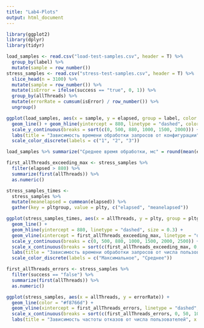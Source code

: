 ```yaml
---
title: "Lab4-Plots"
output: html_document
---
```


```r
library(ggplot2)
library(dplyr)
library(tidyr)

load_samples <- read.csv("load-test-samples.csv", header = T) %>%
  group_by(label) %>%
  mutate(sample = row_number())
stress_samples <- read.csv("stress-test-samples.csv", header = T) %>%
  slice_head(n = 3100) %>%
  mutate(sample = row_number()) %>%
  mutate(isError = ifelse(success == "true", 0, 1)) %>%
  group_by(allThreads) %>%
  mutate(errorRate = cumsum(isError) / row_number()) %>%
  ungroup()
```

```r
ggplot(load_samples, aes(x = sample, y = elapsed, group = label, color = label)) +
  geom_line() + geom_hline(yintercept = 880, linetype = "dashed", color = "black") +
  scale_y_continuous(breaks = sort(c(0, 500, 880, 1000, 1500, 2000))) +
  labs(title = "Зависимость времени обработки запросов от конфигурации", x = "# запроса", y = "Максимальное время обработки запроса, мс", color = "Конфигурация") +
  scale_color_discrete(labels = c("1", "2", "3"))
```
```r
load_samples %>% summarize("Среднее время обработки, мс" = round(mean(elapsed)), "Максимальное время обработки, мс" = max(elapsed), .groups = "drop")
```

```r
first_allThreads_exceeding_max <- stress_samples %>%
  filter(elapsed > 880) %>%
  summarize(first(allThreads)) %>%
  as.numeric()

stress_samples_times <- 
  stress_samples %>%
  mutate(meanelapsed = cummean(elapsed)) %>%
  gather(key = pltgroup, value = plty, c("elapsed", "meanelapsed"))

ggplot(stress_samples_times, aes(x = allThreads, y = plty, group = pltgroup, color = pltgroup)) +
  geom_line() +
  geom_hline(yintercept = 880, linetype = "dashed", size = 0.3) +
  geom_vline(xintercept = first_allThreads_exceeding_max, linetype = "dashed", size = 0.3) +
  scale_y_continuous(breaks = c(0, 500, 880, 1000, 1500, 2000, 2500)) +
  scale_x_continuous(breaks = sort(c(first_allThreads_exceeding_max, 0, 50, 100, 150, 200))) +
  labs(title = "Зависимость времени обработки запросов от числа пользователей", x = "Число одновременных пользователей", y = "Время обработки запроса, мс", color = "") +
  scale_color_discrete(labels = c("Максимальное", "Среднее"))
```

```r
first_allThreads_errors <- stress_samples %>%
  filter(success == "false") %>%
  summarize(first(allThreads)) %>%
  as.numeric()

ggplot(stress_samples, aes(x = allThreads, y = errorRate)) +
  geom_line(color = "#f8766d") +
  geom_vline(xintercept = first_allThreads_errors, linetype = "dashed", size = 0.3) +
  scale_x_continuous(breaks = sort(c(first_allThreads_errors, 0, 50, 100, 200))) +
  labs(title = "Зависимость частоты отказов от числа пользователей", x = "Число одновременных пользователей", y = "Частота отказов")
```
